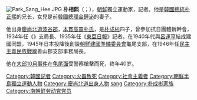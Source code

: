 {{expand|time=2015-11-25T01:57:12+00:00}}
{{unreferenced|time=2015-11-25T01:57:12+00:00}}
[[File:Park_Sang_Hee.JPG|thumb]]
'''朴相熙'''（{{lang-ko|박상희}}；{{bd|1906年|9月10日|1946年|10月6日}}），[[朝鮮|朝鮮]]獨立運動家，記者。他是[[韓國總統|韓國總統]][[朴正熙|朴正熙]]的兄长，女兒{{link-ko|朴榮玉|박영옥 (1929년)}}是前[[韓國總理|韓國總理]][[金鍾泌|金鍾泌]]的妻子。

他出身[[慶尚北道|慶尚北道]][[漆谷郡|漆谷郡]]{{link-ko|若木面|약목면}}，[[本貫|本貫]][[高靈朴氏|高靈朴氏]]，是[[朴成彬|朴成彬]]四子，曾參加抗日團體新幹會，1934年任《{{link-ko|朝鮮中央日報|조선중앙일보}}》支局長、1935年任《[[東亞日報|東亞日報]]》記者。在1940年代與[[呂運亨|呂運亨]]結成建國同盟，1945年日本投降後創設[[朝鮮建國準備委員會|朝鮮建國準備委員會]]龜尾支部，在1946年任[[民主主義民族戰線|民主主義民族戰線]]善山郡支部事務局長。

他在[[大邱10月事件|大邱10月事件]]在{{link-ko|善山郡|선산군}}[[龟尾市|龟尾面]]受警察槍擊而死，终年40岁。

{{DEFAULTSORT:Park Sang Hee}}
[[Category:韓國記者|Category:韓國記者]]
[[Category:火器致死|Category:火器致死]]
[[Category:社會主義者|Category:社會主義者]]
[[Category:朝鮮半島獨立運動人物|Category:朝鮮半島獨立運動人物]]
[[Category:慶尚北道出身人物|Category:慶尚北道出身人物]]
[[Category:朴姓|sang]]
[[Category:朴成彬家族|Category:朴成彬家族]]
[[Category:南朝鲜劳动党党员|Category:南朝鲜劳动党党员]]
{{korea-bio-stub}}